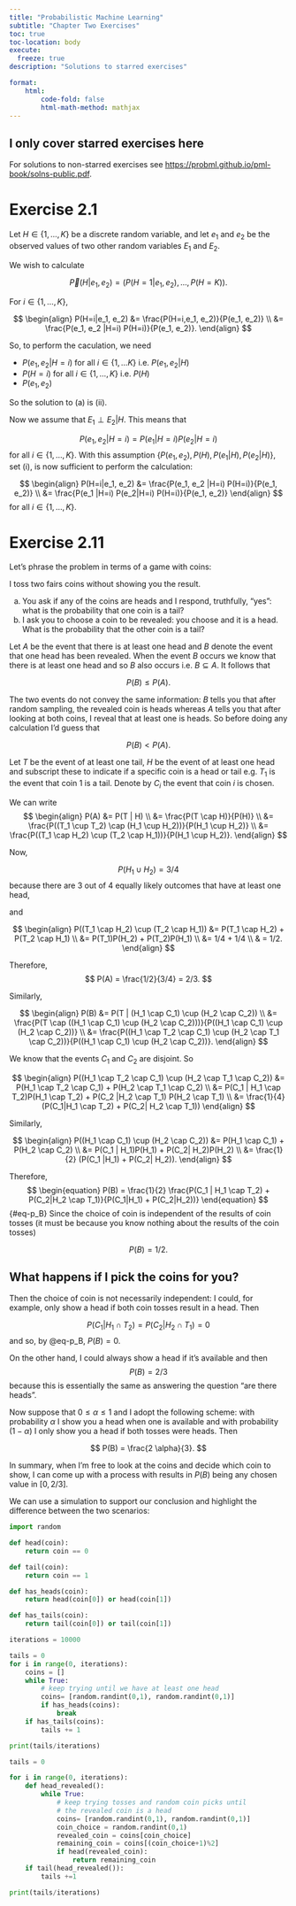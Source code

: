 ```yaml
---
title: "Probabilistic Machine Learning"
subtitle: "Chapter Two Exercises"
toc: true
toc-location: body
execute: 
  freeze: true
description: "Solutions to starred exercises"

format:
    html:
        code-fold: false
        html-math-method: mathjax
---
```


::: {.callout-note}
# I only cover starred exercises here

For solutions to non-starred exercises see <https://probml.github.io/pml-book/solns-public.pdf>.
:::

# Exercise 2.1

Let $H \in \{1, \ldots, K\}$ be a discrete random variable,
and let $e_1$ and $e_2$ be the observed values of two other
random variables $E_1$ and $E_2$.

We wish to calculate

$$
\vec{P}(H | e_1, e_2) = (P(H=1|e_1, e_2), \ldots, P(H= K)).
$$

For $i \in \{1, \ldots, K\}$,

$$
\begin{align}
P(H=i|e_1, e_2) &= \frac{P(H=i,e_1, e_2)}{P(e_1, e_2)} \\ 
                &= \frac{P(e_1, e_2 |H=i) P(H=i)}{P(e_1, e_2)}.
\end{align}
$$

So, to perform the caculation, we need

- $P(e_1, e_2 |H = i)$ for all $i \in \{1, \ldots K\}$ i.e. $P(e_1, e_2 |H)$
- $P(H=i)$ for all $i \in \{1, \ldots, K\}$ i.e. $P(H)$
- $P(e_1, e_2)$

So the solution to (a) is (ii).

Now we assume that $E_1 \perp E_2 |H$. This means that

$$
P(e_1, e_2 |H=i) = P(e_1|H=i) P(e_2|H=i)
$$
for all $i \in \{1, \ldots, K\}$. With this assumption $\{P(e_1, e_2), P(H), P(e_1|H), P(e_2|H)\}$, set (i), is now sufficient to perform the calculation:

$$
\begin{align}
P(H=i|e_1, e_2) &= \frac{P(e_1, e_2 |H=i) P(H=i)}{P(e_1, e_2)} \\ 
&= \frac{P(e_1 |H=i) P(e_2|H=i) P(H=i)}{P(e_1, e_2)}
\end{align}
$$
for all $i \in \{1, \ldots, K\}$.

# Exercise 2.11

Let's phrase the problem in terms of a game with coins:

I toss two fairs coins without showing you the result.

(a) You ask if any of the coins are heads and I respond, truthfully, "yes": what is the probability that one coin is a tail?
(b) I ask you to choose a coin to be revealed: you choose and it is a head. What is the probability that the other coin is a tail?

Let $A$ be the event that there is at least one head and $B$ denote the event that one head has been revealed. When the event $B$ occurs we know that there is at least one head and so $B$ also occurs i.e. $B \subseteq A$. It follows that

$$
P(B) \leq P(A).
$$

The two events do not convey the same information: $B$ tells you that after random sampling, the revealed coin is heads whereas $A$ tells you that after looking at both coins, I reveal that at least one is heads. So before doing any calculation I'd guess that

$$
P(B) < P(A).
$$

Let $T$ be the event of at least one tail, $H$ be the event of at least one head and subscript these to indicate if a specific coin is a head or tail e.g. $T_1$ is the event that coin $1$ is a tail. Denote by $C_i$ the event that coin $i$ is chosen.

We can write
$$
\begin{align}
P(A) &= P(T | H) \\
     &= \frac{P(T \cap H)}{P(H)} \\ 
     &= \frac{P((T_1 \cup T_2) \cap (H_1 \cup H_2))}{P(H_1 \cup H_2)} \\
     &= \frac{P((T_1 \cap H_2) \cup (T_2 \cap H_1))}{P(H_1 \cup H_2)}.
\end{align}
$$

Now, 

$$
P(H_1 \cup H_2) = 3/4
$$
because there are $3$ out of $4$ equally likely outcomes that have at least one head, 

and

$$
\begin{align}
P((T_1 \cap H_2) \cup (T_2 \cap H_1)) &= P(T_1 \cap H_2) + P(T_2 \cap H_1) \\ 
&= P(T_1)P(H_2) + P(T_2)P(H_1) \\ 
&= 1/4 + 1/4 \\
& = 1/2.
\end{align}
$$

Therefore,
$$
P(A) = \frac{1/2}{3/4} = 2/3.
$$

Similarly,

$$
\begin{align}
P(B) &= P(T | (H_1 \cap C_1) \cup (H_2 \cap C_2)) \\ 
     &= \frac{P(T \cap ((H_1 \cap C_1) \cup (H_2 \cap C_2)))}{P((H_1 \cap C_1) \cup (H_2 \cap C_2))} \\
     &= \frac{P((H_1 \cap T_2 \cap C_1) \cup (H_2 \cap T_1 \cap C_2))}{P((H_1 \cap C_1) \cup (H_2 \cap C_2))}.
\end{align}
$$

We know that the events $C_1$ and $C_2$ are disjoint. So

$$
\begin{align}
P((H_1 \cap T_2 \cap C_1) \cup (H_2 \cap T_1 \cap C_2)) &= P(H_1 \cap T_2 \cap C_1) + P(H_2 \cap T_1 \cap C_2) \\
&= P(C_1 | H_1 \cap T_2)P(H_1 \cap T_2) + P(C_2 |H_2 \cap T_1) P(H_2 \cap T_1) \\ 
&= \frac{1}{4}  (P(C_1|H_1 \cap T_2) + P(C_2| H_2 \cap T_1))
\end{align}
$$

Similarly,

$$
\begin{align}
P((H_1 \cap C_1) \cup (H_2 \cap C_2)) &= P(H_1 \cap C_1) + P(H_2 \cap C_2) \\ 
&= P(C_1 | H_1)P(H_1) + P(C_2| H_2)P(H_2) \\ 
&= \frac{1}{2} (P(C_1 |H_1) + P(C_2| H_2)).
\end{align}
$$

Therefore,
$$
\begin{equation}
P(B) = \frac{1}{2} \frac{P(C_1 | H_1 \cap T_2) + P(C_2|H_2 \cap T_1)}{P(C_1|H_1) + P(C_2|H_2))}
\end{equation}
$${#eq-p_B}
Since the choice of coin is independent of the results of coin tosses (it must be because you know nothing about the results of the coin tosses)

$$
P(B) = 1/2.
$$

::: {.callout-note}
# What happens if I pick the coins for you?

Then the choice of coin is not necessarily independent: I could, for example, only show a head if both coin tosses result in a head. Then

$$
P(C_1|H_1 \cap T_2) = P(C_2|H_2 \cap T_1) = 0
$$
and so, by @eq-p_B, $P(B) = 0$.

On the other hand, I could always show a head if it's available
and then
$$
P(B) = 2/3
$$
because this is essentially the same as answering the question "are there heads".

Now suppose that $0 \leq \alpha \leq 1$ and I adopt the following scheme: with probability $\alpha$ I show you a head when one is available and with probability $(1 - \alpha)$ I only show you a head if both tosses were heads. Then

$$
P(B) = \frac{2 \alpha}{3}.
$$

In summary, when I'm free to look at the coins and decide which coin
to show, I can come up with a process with results in $P(B)$ being any
chosen value in $[0, 2/3]$.
:::


We can use a simulation to support our conclusion and highlight the
difference between the two scenarios:

```python
import random

def head(coin):
    return coin == 0

def tail(coin):
    return coin == 1

def has_heads(coin):
    return head(coin[0]) or head(coin[1])

def has_tails(coin):
    return tail(coin[0]) or tail(coin[1])

iterations = 10000

tails = 0
for i in range(0, iterations):
    coins = []
    while True:
        # keep trying until we have at least one head
        coins= [random.randint(0,1), random.randint(0,1)]
        if has_heads(coins):
            break
    if has_tails(coins):
        tails += 1

print(tails/iterations)

tails = 0

for i in range(0, iterations):
    def head_revealed():
        while True:
            # keep trying tosses and random coin picks until
            # the revealed coin is a head
            coins= [random.randint(0,1), random.randint(0,1)]
            coin_choice = random.randint(0,1)
            revealed_coin = coins[coin_choice]
            remaining_coin = coins[(coin_choice+1)%2]
            if head(revealed_coin):
                return remaining_coin
    if tail(head_revealed()):
        tails +=1

print(tails/iterations)
```




